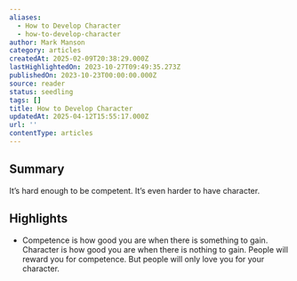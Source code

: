 ```yaml
---
aliases:
  - How to Develop Character
  - how-to-develop-character
author: Mark Manson
category: articles
createdAt: 2025-02-09T20:38:29.000Z
lastHighlightedOn: 2023-10-27T09:49:35.273Z
publishedOn: 2023-10-23T00:00:00.000Z
source: reader
status: seedling
tags: []
title: How to Develop Character
updatedAt: 2025-04-12T15:55:17.000Z
url: ''
contentType: articles
---
```

## Summary

It’s hard enough to be competent. It’s even harder to have character.

## Highlights

- Competence is how good you are when there is something to gain. Character is how good you are when there is nothing to gain.
  People will reward you for competence. But people will only love you for your character.

